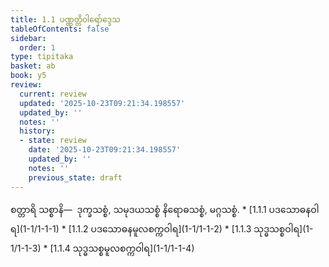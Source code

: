 ```yaml
---
title: 1.1 ပဏ္ဏတ္တိဝါရော်ဒ္ဒေသ
tableOfContents: false
sidebar:
  order: 1
type: tipitaka
basket: ab
book: y5
review:
  current: review
  updated: '2025-10-23T09:21:34.198557'
  updated_by: ''
  notes: ''
  history:
  - state: review
    date: '2025-10-23T09:21:34.198557'
    updated_by: ''
    notes: ''
    previous_state: draft
---
```



<ReviewStatus review={frontmatter.review} showDetails={true} />

<HypothesisAnnotation frontmatter={frontmatter} />

<DynamicBreadcrumb />

<Division number="1" book="y5" e="ch" v="33" p="205">

<Paragraph number="2" book="y5">
စတ္တာရိ သစ္စာနိ—  ဒုက္ခသစ္စံ, သမုဒယသစ္စံ နိရောဓသစ္စံ, မဂ္ဂသစ္စံ.

</Paragraph>
</Division>

<TableOfContents book="y5" section="1.1">
* [1.1.1 ပဒသောဓနဝါရ](1-1/1-1-1)
* [1.1.2 ပဒသောဓနမူလစက္ကဝါရ](1-1/1-1-2)
* [1.1.3 သုဒ္ဓသစ္စဝါရ](1-1/1-1-3)
* [1.1.4 သုဒ္ဓသစ္စမူလစက္ကဝါရ](1-1/1-1-4)
</TableOfContents>